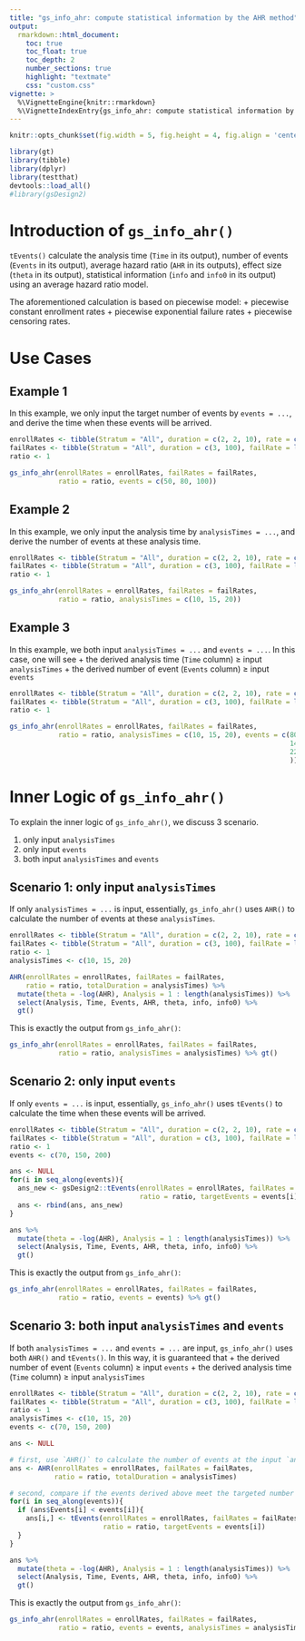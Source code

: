```yaml
---
title: "gs_info_ahr: compute statistical information by the AHR method"
output:
  rmarkdown::html_document:
    toc: true
    toc_float: true
    toc_depth: 2
    number_sections: true
    highlight: "textmate"
    css: "custom.css"
vignette: >
  %\VignetteEngine{knitr::rmarkdown}
  %\VignetteIndexEntry{gs_info_ahr: compute statistical information by the AHR method}
---
```



```r
knitr::opts_chunk$set(fig.width = 5, fig.height = 4, fig.align = 'center') 
```

```r
library(gt)
library(tibble)
library(dplyr)
library(testthat)
devtools::load_all()
#library(gsDesign2)
```

# Introduction of `gs_info_ahr()`

`tEvents()` calculate the analysis time (`Time` in its output), number of events (`Events` in its output), average hazard ratio (`AHR` in its outputs), effect size (`theta` in its output), statistical information (`info` and `info0` in its output) using an average hazard ratio model.

The aforementioned calculation is based on piecewise model:
+ piecewise constant enrollment rates 
+ piecewise exponential failure rates
+ piecewise censoring rates.


# Use Cases

## Example 1 

In this example, we only input the target number of events by `events = ...`, and derive the time when these events will be arrived.
```r
enrollRates <- tibble(Stratum = "All", duration = c(2, 2, 10), rate = c(3, 6, 9) * 5)
failRates <- tibble(Stratum = "All", duration = c(3, 100), failRate = log(2) / c(9, 18), hr = c(.9, .6), dropoutRate = rep(.001, 2))
ratio <- 1

gs_info_ahr(enrollRates = enrollRates, failRates = failRates,
            ratio = ratio, events = c(50, 80, 100))
```

## Example 2

In this example, we only input the analysis time by `analysisTimes = ...`, and derive the number of events at these analysis time.
```r
enrollRates <- tibble(Stratum = "All", duration = c(2, 2, 10), rate = c(3, 6, 9) * 5)
failRates <- tibble(Stratum = "All", duration = c(3, 100), failRate = log(2) / c(9, 18), hr = c(.9, .6), dropoutRate = rep(.001, 2))
ratio <- 1

gs_info_ahr(enrollRates = enrollRates, failRates = failRates,
            ratio = ratio, analysisTimes = c(10, 15, 20))
```

## Example 3

In this example, we both input `analysisTimes = ...` and `events = ...`. 
In this case, one will see 
+ the derived analysis time (`Time` column) $\geq$ input `analysisTimes`
+ the derived number of event (`Events` column) $\geq$ input `events`

```r
enrollRates <- tibble(Stratum = "All", duration = c(2, 2, 10), rate = c(3, 6, 9) * 5)
failRates <- tibble(Stratum = "All", duration = c(3, 100), failRate = log(2) / c(9, 18), hr = c(.9, .6), dropoutRate = rep(.001, 2))
ratio <- 1

gs_info_ahr(enrollRates = enrollRates, failRates = failRates,
            ratio = ratio, analysisTimes = c(10, 15, 20), events = c(80,  # > events in example 2 
                                                                     140, # < > events in example 2 
                                                                     220  # > events in example 2 
                                                                     ))
```





# Inner Logic of `gs_info_ahr()`

To explain the inner logic of `gs_info_ahr()`, we discuss 3 scenario.

1. only input `analysisTimes`
1. only input `events`
1. both input `analysisTimes` and `events`

## Scenario 1: only input `analysisTimes`

If only `analysisTimes = ...` is input, essentially, `gs_info_ahr()` uses `AHR()` to calculate the number of events at these `analysisTimes`.
```r
enrollRates <- tibble(Stratum = "All", duration = c(2, 2, 10), rate = c(3, 6, 9) * 5)
failRates <- tibble(Stratum = "All", duration = c(3, 100), failRate = log(2) / c(9, 18), hr = c(.9, .6), dropoutRate = rep(.001, 2))
ratio <- 1
analysisTimes <- c(10, 15, 20)

AHR(enrollRates = enrollRates, failRates = failRates, 
    ratio = ratio, totalDuration = analysisTimes) %>% 
  mutate(theta = -log(AHR), Analysis = 1 : length(analysisTimes)) %>% 
  select(Analysis, Time, Events, AHR, theta, info, info0) %>% 
  gt()
```

This is exactly the output from `gs_info_ahr()`:
```r
gs_info_ahr(enrollRates = enrollRates, failRates = failRates, 
            ratio = ratio, analysisTimes = analysisTimes) %>% gt()
```


## Scenario 2: only input `events`

If only `events = ...` is input, essentially, `gs_info_ahr()` uses `tEvents()` to calculate the time when these events will be arrived.
```r
enrollRates <- tibble(Stratum = "All", duration = c(2, 2, 10), rate = c(3, 6, 9) * 5)
failRates <- tibble(Stratum = "All", duration = c(3, 100), failRate = log(2) / c(9, 18), hr = c(.9, .6), dropoutRate = rep(.001, 2))
ratio <- 1
events <- c(70, 150, 200)

ans <- NULL
for(i in seq_along(events)){
  ans_new <- gsDesign2::tEvents(enrollRates = enrollRates, failRates = failRates, 
                                ratio = ratio, targetEvents = events[i])
  ans <- rbind(ans, ans_new)
}

ans %>% 
  mutate(theta = -log(AHR), Analysis = 1 : length(analysisTimes)) %>% 
  select(Analysis, Time, Events, AHR, theta, info, info0) %>% 
  gt()
```

This is exactly the output from `gs_info_ahr()`:
```r
gs_info_ahr(enrollRates = enrollRates, failRates = failRates, 
            ratio = ratio, events = events) %>% gt()
```


## Scenario 3: both input `analysisTimes` and `events`

If both `analysisTimes = ...` and `events = ...` are input, `gs_info_ahr()` uses both `AHR()` and `tEvents()`. 
In this way, it is guaranteed that
+ the derived number of event (`Events` column) $\geq$ input `events`
+ the derived analysis time (`Time` column) $\geq$ input `analysisTimes`

```r
enrollRates <- tibble(Stratum = "All", duration = c(2, 2, 10), rate = c(3, 6, 9) * 5)
failRates <- tibble(Stratum = "All", duration = c(3, 100), failRate = log(2) / c(9, 18), hr = c(.9, .6), dropoutRate = rep(.001, 2))
ratio <- 1
analysisTimes <- c(10, 15, 20)
events <- c(70, 150, 200)

ans <- NULL

# first, use `AHR()` to calculate the number of events at the input `analysisTimes`
ans <- AHR(enrollRates = enrollRates, failRates = failRates, 
           ratio = ratio, totalDuration = analysisTimes)

# second, compare if the events derived above meet the targeted number of events input in `events`
for(i in seq_along(events)){
  if (ans$Events[i] < events[i]){
    ans[i,] <- tEvents(enrollRates = enrollRates, failRates = failRates, 
                       ratio = ratio, targetEvents = events[i])
  }
}

ans %>% 
  mutate(theta = -log(AHR), Analysis = 1 : length(analysisTimes)) %>% 
  select(Analysis, Time, Events, AHR, theta, info, info0) %>% 
  gt()
```

This is exactly the output from `gs_info_ahr()`:
```r
gs_info_ahr(enrollRates = enrollRates, failRates = failRates, 
            ratio = ratio, events = events, analysisTimes = analysisTimes) %>% gt()
```